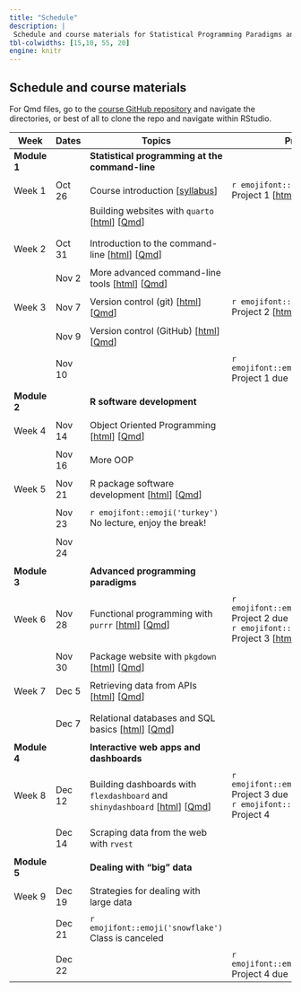 ```yaml
---
title: "Schedule"
description: |
 Schedule and course materials for Statistical Programming Paradigms and Workflows (JHSPH Biostatistics 140.777 Fall 2023).
tbl-colwidths: [15,10, 55, 20]
engine: knitr
---
```


## Schedule and course materials

For Qmd files, go to the [course GitHub repository](https://github.com/stephaniehicks/jhustatprogramming2023) and navigate the directories, or best of all to clone the repo and navigate within RStudio.

::: column-page
| Week         | Dates   | Topics | Projects  |
|---|---|---|---|---|
| **Module 1** | | **Statistical programming at the command-line**  | |
| | | |
| Week 1 | Oct 26  | Course introduction \[[syllabus](syllabus.qmd)\] | `r emojifont::emoji('palm_tree')` Project 1 \[[html](projects/2023-10-26-project-1/index.qmd)\] \[[Qmd](https://github.com/stephaniehicks/jhustatprogramming2023/blob/main/projects/2023-10-26-project-1/index.qmd)\] |
| | | Building websites with `quarto` \[[html](posts/2023-10-26-build-website/index.qmd)\] \[[Qmd](https://github.com/stephaniehicks/jhustatprogramming2023/blob/main/posts/2023-10-26-build-website/index.qmd)\] | | 
| | | | |
| | | | |
| Week 2 | Oct 31  | Introduction to the command-line \[[html](posts/2023-10-31-command-line-part-1/index.qmd)\] \[[Qmd](https://github.com/stephaniehicks/jhustatprogramming2023/blob/main/posts/2023-10-31-command-line-part-1/index.qmd)\] |   |
| | | | | 
| | Nov 2  | More advanced command-line tools \[[html](posts/2023-11-02-command-line-part-2/index.qmd)\] \[[Qmd](https://github.com/stephaniehicks/jhustatprogramming2023/blob/main/posts/2023-11-02-command-line-part-2/index.qmd)\]  | |
| | |  | | 
| Week 3  | Nov 7 |  Version control (git) \[[html](posts/2023-11-07-version-control-part-1/index.qmd)\] \[[Qmd](https://github.com/stephaniehicks/jhustatprogramming2023/blob/main/posts/2023-11-07-version-control-part-1/index.qmd)\] | `r emojifont::emoji('palm_tree')` Project 2 \[[html](projects/2023-11-07-project-2/index.qmd)\] \[[Qmd](https://github.com/stephaniehicks/jhustatprogramming2023/blob/main/projects/2023-11-07-project-2/index.qmd)\] | 
| | | |                            | | | |
| | Nov 9 | Version control (GitHub) \[[html](posts/2023-11-09-version-control-part-2/index.qmd)\] \[[Qmd](https://github.com/stephaniehicks/jhustatprogramming2023/blob/main/posts/2023-11-09-version-control-part-2/index.qmd)\]  |   |
| | | | | 
| | Nov 10 | | `r emojifont::emoji('fallen_leaf')` Project 1 due | 
| | | | | 
| **Module 2** |         | **R software development** | |  
| | | |
| Week 4 | Nov 14  | Object Oriented Programming \[[html](posts/2023-11-14-oop-part-1/index.qmd)\] \[[Qmd](https://github.com/stephaniehicks/jhustatprogramming2023/blob/main/posts/2023-11-14-oop-part-1/index.qmd)\] |  | 
| | | | |
| | Nov 16 | More OOP | | 
| | | | | 
| Week 5   | Nov 21 | R package software development \[[html](posts/2023-11-21-r-pkg-dev/index.qmd)\] \[[Qmd](https://github.com/stephaniehicks/jhustatprogramming2023/blob/main/posts/2023-11-21-r-pkg-dev/index.qmd)\] | | 
| | | | | 
| |  Nov 23 | `r emojifont::emoji('turkey')` No lecture, enjoy the break! | | 
| | | | |
| | Nov 24 | |   |
| | | | |
| **Module 3** |         | **Advanced programming paradigms** | |  
| | | | | 
| Week 6 | Nov 28 | Functional programming with `purrr` \[[html](posts/2023-11-28-purrr-fun-programming/index.qmd)\] \[[Qmd](https://github.com/stephaniehicks/jhustatprogramming2023/blob/main/posts/2023-11-28-purrr-fun-programming/index.qmd)\]  | `r emojifont::emoji('fallen_leaf')` Project 2 due  <br /> `r emojifont::emoji('palm_tree')` Project 3  \[[html](projects/2023-11-28-project-3/index.qmd)\] \[[Qmd](https://github.com/stephaniehicks/jhustatprogramming2023/blob/main/projects/2023-11-28-project-3/index.qmd)\] |
| | | | | 
| | Nov 30 | Package website with `pkgdown` \[[html](posts/2023-11-30-pkgdown-pkg-website/index.qmd)\] \[[Qmd](https://github.com/stephaniehicks/jhustatprogramming2023/blob/main/posts/2023-11-30-pkgdown-pkg-website/index.qmd)\] | |
| | | | | 
| Week 7 | Dec 5  | Retrieving data from APIs \[[html](posts/2023-12-05-gettingdata-api/index.qmd)\] \[[Qmd](https://github.com/stephaniehicks/jhustatprogramming2023/blob/main/posts/2023-12-05-gettingdata-api/index.qmd)\]  | | 
| |  |  | |
| | | |
| | Dec 7 | Relational databases and SQL basics \[[html](posts/2023-12-07-relational-databases/index.qmd)\] \[[Qmd](https://github.com/stephaniehicks/jhustatprogramming2023/blob/main/posts/2023-12-07-relational-databases/index.qmd)\] | | 
| | | |
| **Module 4** |  | **Interactive web apps and dashboards**  | | 
| | | |
|  Week 8 | Dec 12  |  Building dashboards with `flexdashboard` and `shinydashboard` \[[html](posts/2023-12-12-flexdashboard/index.qmd)\] \[[Qmd](https://github.com/stephaniehicks/jhustatprogramming2023/blob/main/posts/2023-12-12-flexdashboard/index.qmd)\] | `r emojifont::emoji('fallen_leaf')` Project 3 due  <br />  `r emojifont::emoji('palm_tree')` Project 4 | 
| | | |
| | Dec 14  | Scraping data from the web with `rvest` |  | 
| | | |
| **Module 5** |  | **Dealing with "big" data**  | | 
| | | |
| Week 9       | Dec 19  | Strategies for dealing with large data |  | 
| | | |
| | Dec 21 | `r emojifont::emoji('snowflake')` Class is canceled | | 
| | | |
| | Dec 22  | | `r emojifont::emoji('fallen_leaf')` Project 4 due  |
:::


